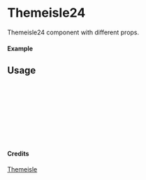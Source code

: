 
<Meta of={Themeisle24} title="Themeisle/Themeisle24" />

# Themeisle24

Themeisle24 component with different props.

#### Example

<Canvas of={Themeisle24.Primary} />

## Usage

```ts
import { Themeisle24 } from "yadl-ui";

const Example = () => {
  return (
      <Themeisle24 />
  );
};

export default Example;
```

#### Credits
[Themeisle](https://themeisle.com/illustrations)
